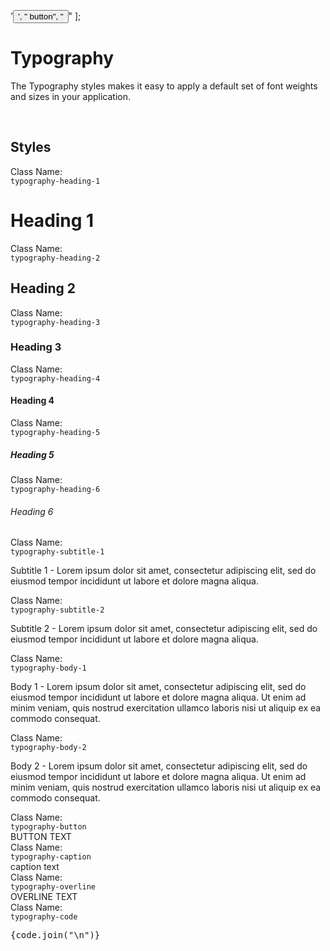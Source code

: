 
<Meta title="Guidelines/Typography" />

  '<button className="scroll rounded-lg border border-primary-500">',
  "  button",
  "</button>"
];

# Typography

The Typography styles makes it easy to apply a default set of font weights and sizes in your application.

<br />

## Styles

<Canvas>
  <div className="dark mx-auto max-w-3xl text-typography">
    <div className="grid grid-cols-[auto_1fr] gap-x-8 gap-y-4">
      <div className="flex items-center">
        <div>
          <div className="typography-subtitle-1">Class Name:</div>
          <code className="whitespace-nowrap typography-code">typography-heading-1</code>
        </div>
      </div>
      <div>
        <h1 className="typography-heading-1">Heading 1</h1>
      </div>
      <div className="flex items-center">
        <div>
          <div className="typography-subtitle-1">Class Name:</div>
          <code className="typography-code">typography-heading-2</code>
        </div>
      </div>
      <div>
        <h2 className="typography-heading-2">Heading 2</h2>
      </div>
      <div className="flex items-center">
        <div>
          <div className="typography-subtitle-1">Class Name:</div>
          <code className="typography-code">typography-heading-3</code>
        </div>
      </div>
      <div>
        <h3 className="typography-heading-3">Heading 3</h3>
      </div>
      <div className="flex items-center">
        <div>
          <div className="typography-subtitle-1">Class Name:</div>
          <code className="typography-code">typography-heading-4</code>
        </div>
      </div>
      <div className="flex items-center">
        <h4 className="typography-heading-4">Heading 4</h4>
      </div>
      <div className="flex items-center">
        <div>
          <div className="typography-subtitle-1">Class Name:</div>
          <code className="typography-code">typography-heading-5</code>
        </div>
      </div>
      <div className="flex items-center">
        <h5 className="typography-heading-5">Heading 5</h5>
      </div>
      <div className="flex items-center">
        <div>
          <div className="typography-subtitle-1">Class Name:</div>
          <code className="typography-code">typography-heading-6</code>
        </div>
      </div>
      <div className="flex items-center">
        <h6 className="typography-heading-6">Heading 6</h6>
      </div>
      <div className="flex items-center">
        <div>
          <div className="typography-subtitle-1">Class Name:</div>
          <code className="whitespace-nowrap typography-code">typography-subtitle-1</code>
        </div>
      </div>
      <div className="">
        <p className="typography-subtitle-1">
          Subtitle 1 - Lorem ipsum dolor sit amet, consectetur adipiscing elit, sed do eiusmod
          tempor incididunt ut labore et dolore magna aliqua.
        </p>
      </div>
      <div className="flex items-center">
        <div>
          <div className="typography-subtitle-1">Class Name:</div>
          <code className="whitespace-nowrap typography-code">typography-subtitle-2</code>
        </div>
      </div>
      <div className="flex items-center">
        <p className="typography-subtitle-2">
          Subtitle 2 - Lorem ipsum dolor sit amet, consectetur adipiscing elit, sed do eiusmod
          tempor incididunt ut labore et dolore magna aliqua.
        </p>
      </div>
      <div className="flex items-center">
        <div>
          <div className="typography-subtitle-1">Class Name:</div>
          <code className="typography-code">typography-body-1</code>
        </div>
      </div>
      <div>
        <p className="typography-body-1">
          Body 1 - Lorem ipsum dolor sit amet, consectetur adipiscing elit, sed do eiusmod tempor
          incididunt ut labore et dolore magna aliqua. Ut enim ad minim veniam, quis nostrud
          exercitation ullamco laboris nisi ut aliquip ex ea commodo consequat.
        </p>
      </div>
      <div className="flex items-center">
        <div>
          <div className="typography-subtitle-1">Class Name:</div>
          <code className="typography-code">typography-body-2</code>
        </div>
      </div>
      <div>
        <p className="typography-body-2">
          Body 2 - Lorem ipsum dolor sit amet, consectetur adipiscing elit, sed do eiusmod tempor
          incididunt ut labore et dolore magna aliqua. Ut enim ad minim veniam, quis nostrud
          exercitation ullamco laboris nisi ut aliquip ex ea commodo consequat.
        </p>
      </div>
      <div className="flex items-center">
        <div>
          <div className="typography-subtitle-1">Class Name:</div>
          <code className="typography-code">typography-button</code>
        </div>
      </div>
      <div className="flex items-center">
        <span className="typography-button">BUTTON TEXT</span>
      </div>
      <div className="flex items-center">
        <div>
          <div className="typography-subtitle-1">Class Name:</div>
          <code className="typography-code">typography-caption</code>
        </div>
      </div>
      <div className="flex items-center">
        <span className="typography-caption">caption text</span>
      </div>
      <div className="flex items-center">
        <div>
          <div className="typography-subtitle-1">Class Name:</div>
          <code className="typography-code">typography-overline</code>
        </div>
      </div>
      <div className="flex items-center">
        <span className="my-auto typography-overline">OVERLINE TEXT</span>
      </div>
      <div className="flex items-center">
        <div>
          <div className="typography-subtitle-1">Class Name:</div>
          <code className="typography-code">typography-code</code>
        </div>
      </div>
      <div className="overflow-x-auto">
        <pre className="py-2 typography-code">{code.join("\n")}</pre>
      </div>
    </div>
  </div>
</Canvas>
